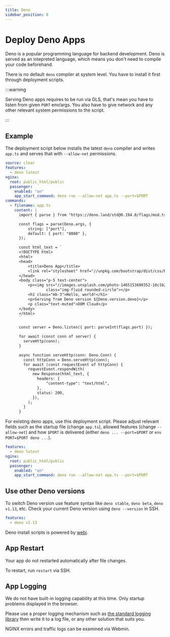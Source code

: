 ```yaml
---
title: Deno
sidebar_position: 8
---
```


# Deploy Deno Apps

Deno is a popular programming language for backend development. Deno is served as an intepreted language, which means you don't need to compile your code beforehand.

There is no default `deno` compiler at system level. You have to install it first through deployment scripts.

:::warning

Serving Deno apps requires to be run via GLS, that's mean you have to listen from given `PORT` env/args. You also have to give network and any other relevant system permissions to the script.

:::

## Example

The deployment script below installs the latest `deno` compiler and writes `app.ts` and serves that with `--allow-net` permissions. 

```yaml title="https://github.com/domcloud/recipes/blob/master/deno.yml"
source: clear
features:
  - deno latest
nginx:
  root: public_html/public
  passenger:
    enabled: "on"
    app_start_command: deno run --allow-net app.ts --port=$PORT
commands:
  - filename: app.ts
    content: |
      import { parse } from "https://deno.land/std@0.194.0/flags/mod.ts";

      const flags = parse(Deno.args, {
          string: ["port"],
          default: { port: "8080" },
      });

      const html_text = `
      <!DOCTYPE html>
      <html>
      <head>
          <title>Deno App</title>
          <link rel="stylesheet" href="//unpkg.com/bootstrap/dist/css/bootstrap.min.css">
      </head>
      <body class="p-5 text-center">
          <p><img src="//images.unsplash.com/photo-1465153690352-10c1b29577f8?fit=crop&w=200&h=200" 
                  class="img-fluid rounded-circle"></p>
          <h1 class="mb-3">Hello, world!</h1>
          <p>Serving from Deno version ${Deno.version.deno}</p>
          <p class="text-muted">DOM Cloud</p>
      </body>
      </html>
      `

      const server = Deno.listen({ port: parseInt(flags.port) });

      for await (const conn of server) {
        serveHttp(conn);
      }

      async function serveHttp(conn: Deno.Conn) {
        const httpConn = Deno.serveHttp(conn);
        for await (const requestEvent of httpConn) {
          requestEvent.respondWith(
            new Response(html_text, {
              headers: {
                  "content-type": "text/html",
              },
              status: 200,
            }),
          );
        }
      }
```

For existing deno apps, use this deployment script. Please adjust relevant fields such as the startup file (change `app.ts`), allowed features (change `--allow-net`) and how `$PORT` is delivered (either `deno ... --port=$PORT` or `env PORT=$PORT deno ...`).

```yaml title="https://github.com/domcloud/recipes/blob/master/deno-gls.yml"
features:
  - deno latest
nginx:
  root: public_html/public
  passenger:
    enabled: "on"
    app_start_command: deno run --allow-net app.ts --port=$PORT
```

## Use other Deno versions

To switch Deno version use feature syntax like `deno stable`, `deno beta`, `deno v1.13`, etc. Check your current Deno version using `deno --version` in SSH.

```yaml
features:
  - deno v1.13
```

Deno install scripts is powered by [webi](https://webinstall.dev/deno/). 

## App Restart

Your app do not restarted automatically after file changes.

To restart, run `restart` via SSH.

## App Logging

We do not have built-in logging capability at this time. Only startup problems displayed in the browser.

Please use a proper logging mechanism such as [the standard logging library](https://deno.land/std@0.204.0/log/mod.ts) then write it to a log file, or any other solution that suits you.

NGINX errors and traffic logs can be examined via Webmin.
